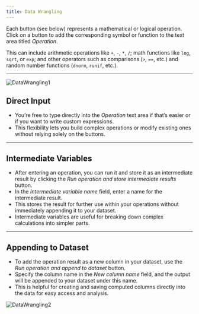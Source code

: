 ```yaml
---
title: Data Wrangling
---
```


Each button (see below) represents a mathematical or logical operation.
Click on a button to add the corresponding symbol or function to the text area titled _Operation_.

This can include arithmetic operations like `+`, `-`, `*`, `/`; math functions like `log`, `sqrt`, or `exp`; and other operators such as comparisons (`>`, `==`, etc.) and random number functions (`dnorm`, `runif`, etc.).

---

![DataWrangling1](/img/ThirdPartyApps/BioStats/DataWrangling1.png)

## Direct Input

- You’re free to type directly into the _Operation_ text area if that’s easier or if you want to write custom expressions.
- This flexibility lets you build complex operations or modify existing ones without relying solely on the buttons.

---

## Intermediate Variables

- After entering an operation, you can run it and store it as an intermediate result
  by clicking the _Run operation and store intermediate results_ button.
- In the _Intermediate variable name_ field, enter a name for the intermediate result.
- This stores the result for further use within your operations without immediately appending it to your dataset.
- Intermediate variables are useful for breaking down complex calculations into simpler parts.

---

## Appending to Dataset

- To add the operation result as a new column in your dataset, use the _Run operation and append to dataset_ button.
- Specify the column name in the _New column name_ field, and the output will be appended to your dataset under this name.
- This is helpful for creating and saving computed columns directly into the data for easy access and analysis.

![DataWrangling2](/img/ThirdPartyApps/BioStats/DataWrangling2.png)
